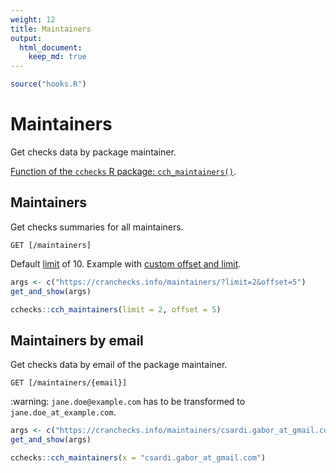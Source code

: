 ```yaml
---
weight: 12
title: Maintainers
output: 
  html_document:
    keep_md: true
---
```


```r
source("hooks.R")
```

# Maintainers

Get checks data by package maintainer.

[Function of the `cchecks` R package: `cch_maintainers()`](https://docs.ropensci.org/cchecks/reference/cch_maintainers.html).

## Maintainers

Get checks summaries for all maintainers.

`GET [/maintainers]`

Default [limit](#pagination) of 10. Example with [custom offset and limit](#pagination).

```r
args <- c("https://cranchecks.info/maintainers/?limit=2&offset=5")
get_and_show(args)
```

```r
cchecks::cch_maintainers(limit = 2, offset = 5)
```

## Maintainers by email

Get checks data by email of the package maintainer.

`GET [/maintainers/{email}]`

:warning: `jane.doe@example.com` has to be transformed to `jane.doe_at_example.com`.

```r
args <- c("https://cranchecks.info/maintainers/csardi.gabor_at_gmail.com")
get_and_show(args)
```

```r
cchecks::cch_maintainers(x = "csardi.gabor_at_gmail.com")
```